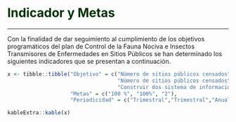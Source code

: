 # **<span style="color:#003300;">Indicador y Metas</span>** {#indicador-metas}

---

Con la finalidad de dar seguimiento al cumplimiento de los objetivos programáticos del plan de Control de la Fauna Nociva e Insectos Transmisores de Enfermedades en Sitios Públicos se han determinado los siguientes indicadores que se presentan a continuación.


```r
x <- tibble::tibble("Objetivo" = c("Número de sitios públicos censados",
                                   "Número de sitios públicos censados",
                                   "Construir dos sistema de información geográfica"),
                    "Metas" = c("100 %", "100%", "2"),
                    "Periodicidad" = c("Trimestral","Trimestral","Anual"))

kableExtra::kable(x)
```

